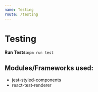 ```yaml
---
name: Testing
route: /testing
---
```


# Testing

**Run Tests:**`npm run test`

## Modules/Frameworks used:
- jest-styled-components
- react-test-renderer

